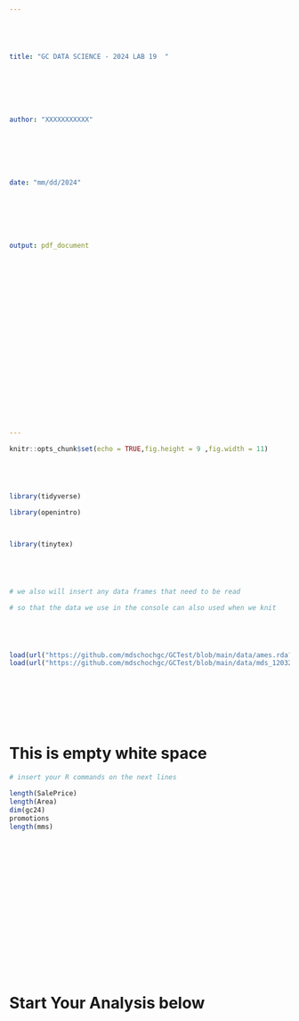 ---





title: "GC DATA SCIENCE - 2024 LAB 19  "  







author: "XXXXXXXXXXX"  







date: "mm/dd/2024"  







output: pdf_document























---























```{r include = FALSE, warning = FALSE, results = FALSE}





knitr::opts_chunk$set(echo = TRUE,fig.height = 9 ,fig.width = 11)





library(tidyverse)

library(openintro)



library(tinytex)





# we also will insert any data frames that need to be read

# so that the data we use in the console can also used when we knit





load(url("https://github.com/mdschochgc/GCTest/blob/main/data/ames.rda?raw=true"))
load(url("https://github.com/mdschochgc/GCTest/blob/main/data/mds_120324.rda?raw=true"))









```





# This is empty white space 







```{r "TEST", error = TRUE, warning = FALSE}





# insert your R commands on the next lines

length(SalePrice)
length(Area)
dim(gc24)
promotions
length(mms)




















```







# Start Your Analysis below







  